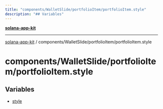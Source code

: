 ```yaml
---
title: "components/WalletSlide/portfolioItem/portfolioItem.style"
description: "## Variables"
---
```


[**solana-app-kit**](../../../../README.mdx)

***

[solana-app-kit](../../../../README.mdx) / components/WalletSlide/portfolioItem/portfolioItem.style

# components/WalletSlide/portfolioItem/portfolioItem.style

## Variables

- [style](variables/style.mdx)
